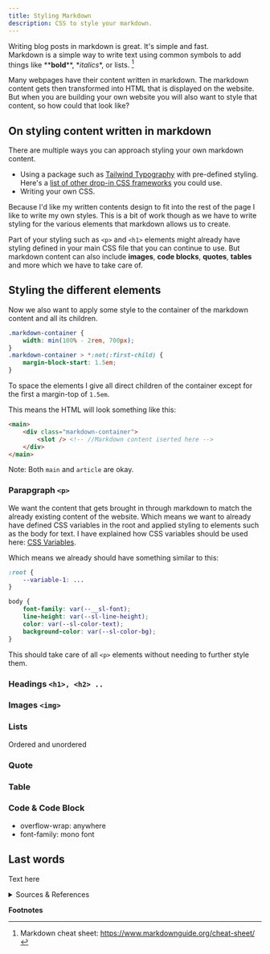 ```yaml
---
title: Styling Markdown
description: CSS to style your markdown.
---
```


Writing blog posts in markdown is great. It's simple and fast.  
Markdown is a simple way to write text using common symbols to add things like \*\***bold**\*\*, \**italics*\*, or lists. [^1]

Many webpages have their content written in markdown. The markdown content gets then transformed into HTML that is displayed on the website. But when you are building your own website you will also want to style that content, so how could that look like?

## On styling content written in markdown
There are multiple ways you can approach styling your own markdown content.

- Using a package such as [Tailwind Typography](https://github.com/tailwindlabs/tailwindcss-typography) with pre-defined styling. Here's a [list of other drop-in CSS frameworks](https://github.com/swyxio/spark-joy/blob/master/README.md#drop-in-css-frameworks) you could use.
- Writing your own CSS.

Because I'd like my written contents design to fit into the rest of the page I like to write my own styles. This is a bit of work though as we have to write styling for the various elements that markdown allows us to create.

Part of your styling such as `<p>` and `<h1>` elements might already have styling defined in your main CSS file that you can continue to use. But markdown content can also include **images**, **code blocks**, **quotes**, **tables** and more which we have to take care of.


## Styling the different elements


Now we also want to apply some style to the container of the markdown content and all its children.

```css
.markdown-container {
    width: min(100% - 2rem, 700px);
}
.markdown-container > *:not(:first-child) {
    margin-block-start: 1.5em;
}
```

To space the elements I give all direct children of the container except for the first a margin-top of `1.5em`.

This means the HTML will look something like this:
```html
<main>
    <div class="markdown-container">
        <slot /> <!-- //Markdown content iserted here -->
    </div>
</main>
```

Note: Both `main` and `article` are okay.

### Parapgraph `<p>`
We want the content that gets brought in through markdown to match the already existing content of the website. Which means we want to already have defined CSS variables in the root and applied styling to elements such as the body for text. I have explained how CSS variables should be used here: [CSS Variables](/css/variables).

Which means we already should have something similar to this:

```css
:root {
    --variable-1: ...
}

body {
    font-family: var(--__sl-font);
    line-height: var(--sl-line-height);
    color: var(--sl-color-text);
    background-color: var(--sl-color-bg);
}
```
This should take care of all `<p>` elements without needing to further style them.


### Headings `<h1>, <h2> ..`

### Images `<img>`

### Lists

Ordered and unordered

### Quote

### Table

### Code & Code Block

- overflow-wrap: anywhere
- font-family: mono font

## Last words
Text here

<details>

<summary>Sources & References</summary>

- test
- test 2


</details>

**Footnotes**
[^1]: Markdown cheat sheet: https://www.markdownguide.org/cheat-sheet/